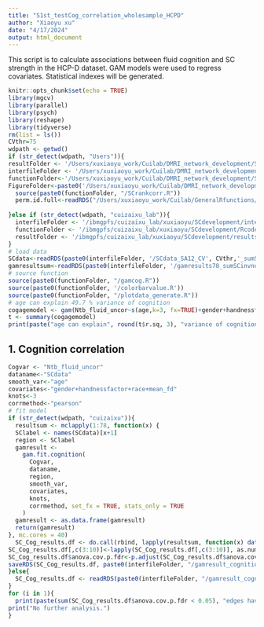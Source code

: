 ```yaml
---
title: "S1st_testCog_correlation_wholesample_HCPD"
author: "Xiaoyu xu"
date: "4/17/2024"
output: html_document
---
```

This script is to calculate associations between fluid cognition and SC strength in the HCP-D dataset. GAM models were used to regress covariates. Statistical indexes will be generated.
```r
knitr::opts_chunk$set(echo = TRUE)
library(mgcv)
library(parallel)
library(psych)
library(reshape)
library(tidyverse)
rm(list = ls())
CVthr=75
wdpath <- getwd()
if (str_detect(wdpath, "Users")){
resultFolder <- '/Users/xuxiaoyu_work/Cuilab/DMRI_network_development/SC_development/results_HCPD'
interfileFolder <- '/Users/xuxiaoyu_work/Cuilab/DMRI_network_development/SC_development/interdataFolder_HCPD'
functionFolder<-'/Users/xuxiaoyu_work/Cuilab/DMRI_network_development/SC_development/Rcode_SCdevelopment/gamfunction'
FigureFolder<-paste0('/Users/xuxiaoyu_work/Cuilab/DMRI_network_development/SC_development/Figure_HCPD_final/SA12/CV',CVthr)
  source(paste0(functionFolder, "/SCrankcorr.R"))
  perm.id.full<-readRDS("/Users/xuxiaoyu_work/Cuilab/GeneralRfunctions/rotate_parcellation/SA12_sphericalrotations_N10000.rds")
  
}else if (str_detect(wdpath, "cuizaixu_lab")){
  interfileFolder <- '/ibmgpfs/cuizaixu_lab/xuxiaoyu/SCdevelopment/interdataFolder_HCPD'
  functionFolder <- '/ibmgpfs/cuizaixu_lab/xuxiaoyu/SCdevelopment/Rcode_SCdevelopment/gamfunction'
  resultFolder <- '/ibmgpfs/cuizaixu_lab/xuxiaoyu/SCdevelopment/results_HCPD'
}
# load data
SCdata<-readRDS(paste0(interfileFolder, '/SCdata_SA12_CV', CVthr,'_sumSCinvnode.sum.msmtcsd.combatNTBfluid.rds'))
gamresultsum<-readRDS(paste0(interfileFolder, '/gamresults78_sumSCinvnode_over8_CV', CVthr,'.rds'))
# source function
source(paste0(functionFolder, "/gamcog.R"))
source(paste0(functionFolder, '/colorbarvalue.R'))
source(paste0(functionFolder, "/plotdata_generate.R"))
# age can explain 49.7 % variance of cognition
cogagemodel <- gam(Ntb_fluid_uncor~s(age,k=3, fx=TRUE)+gender+handnessfactor+race+mean_fd, data=SCdata)
t <- summary(cogagemodel)
print(paste("age can explain", round(t$r.sq, 3), "variance of cognition."))
```

## 1. Cognition correlation
```r
Cogvar <- "Ntb_fluid_uncor"
dataname<-"SCdata"
smooth_var<-"age"
covariates<-"gender+handnessfactor+race+mean_fd"
knots<-3
corrmethod<-"pearson"
# fit model
if (str_detect(wdpath, "cuizaixu")){
  resultsum <- mclapply(1:78, function(x) {
  SClabel <- names(SCdata)[x+1]
  region <- SClabel
  gamresult <-
    gam.fit.cognition(
      Cogvar,
      dataname,
      region, 
      smooth_var, 
      covariates, 
      knots,
      corrmethod, set_fx = TRUE, stats_only = TRUE
    )
  gamresult <- as.data.frame(gamresult)
  return(gamresult)
}, mc.cores = 40)
  SC_Cog_results.df <- do.call(rbind, lapply(resultsum, function(x) data.frame(x)))
SC_Cog_results.df[,c(3:10)]<-lapply(SC_Cog_results.df[,c(3:10)], as.numeric)
SC_Cog_results.df$anova.cov.p.fdr<-p.adjust(SC_Cog_results.df$anova.cov.pvalue, method="fdr")
saveRDS(SC_Cog_results.df, paste0(interfileFolder, "/gamresult_cognition_CV", CVthr, "_SA12.rds"))
}else{
  SC_Cog_results.df <- readRDS(paste0(interfileFolder, "/gamresult_cognition_CV", CVthr, "_SA12.rds"))
}
for (i in 1){
  print(paste(sum(SC_Cog_results.df$anova.cov.p.fdr < 0.05), "edges have significant associations with fluid cognition."))
print("No further analysis.")
}

```
